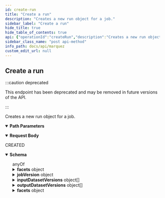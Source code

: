 ```yaml
---
id: create-run
title: "Create a run"
description: "Creates a new run object for a job."
sidebar_label: "Create a run"
hide_title: true
hide_table_of_contents: true
api: {"operationId":"createRun","description":"Creates a new run object for a job.","deprecated":true,"tags":["Jobs"],"requestBody":{"content":{"application/json":{"schema":{"type":"object","properties":{"id":{"description":"An _optional_ user-provided unique ID of the run. A run ID **must** be an [UUID](https://tools.ietf.org/html/rfc4122). If an ID for the run is not provided, a random UUID will be generated for the given run.","type":"string","format":"uuid"},"nominalStartTime":{"description":"An [ISO-8601](https://en.wikipedia.org/wiki/ISO_8601) timestamp representing the nominal start time of the run.","type":"string","format":"date-time"},"nominalEndTime":{"description":"An [ISO-8601](https://en.wikipedia.org/wiki/ISO_8601) timestamp representing the nominal end time of the run.","type":"string","format":"date-time"},"args":{"description":"The arguments of the run.","type":"object"}},"example":{"args":{"email":"me@example.com","emailOnFailure":false,"emailOnRetry":true,"retries":1}},"title":"CreatedRun"}}}},"responses":{"201":{"description":"CREATED","content":{"application/json":{"schema":{"type":"object","anyOf":[{"type":"object","example":{"id":"870492da-ecfb-4be0-91b9-9a89ddd3db90","createdAt":"2019-05-09T19:49:24.201361Z","updatedAt":"2019-05-09T19:49:24.201361Z","nominalStartTime":null,"nominalEndTime":null,"state":"RUNNING","startedAt":"2019-05-09T15:17:32.690346","endedAt":null,"durationMs":null,"args":{"email":"me@example.com","emailOnFailure":"false","emailOnRetry":"true","retries":"1"},"facets":{}},"title":"IncompleteRun"},{"type":"object"}],"example":{"id":"870492da-ecfb-4be0-91b9-9a89ddd3db90","createdAt":"2019-05-09T19:49:24.201361Z","updatedAt":"2019-05-09T19:49:24.201361Z","nominalStartTime":null,"nominalEndTime":null,"state":"COMPLETED","startedAt":"2019-05-09T15:17:32.690346","endedAt":"2019-05-09T20:05:46.815920Z","durationMs":4250894125,"args":{"email":"me@example.com","emailOnFailure":"false","emailOnRetry":"true","retries":"1"},"context":{"SQL":"SELECT * FROM mytable;"},"facets":{}},"title":"Run"}}}}},"parameters":[{"name":"namespace","in":"path","description":"The name of the namespace.","required":true,"schema":{"type":"string","maxLength":1024,"example":"my-namespace"}},{"name":"job","in":"path","description":"The name of the job.","required":true,"schema":{"type":"string","maxLength":1024,"example":"my-job"}}],"method":"post","path":"/namespaces/{namespace}/jobs/{job}/runs","servers":[{"url":"http://localhost:5000/api/v1","description":"Local API server"}],"jsonRequestBodyExample":{"args":{"email":"me@example.com","emailOnFailure":false,"emailOnRetry":true,"retries":1}},"info":{"title":"Marquez","version":"0.41.0-SNAPSHOT","description":"Marquez is an open source **metadata service** for the **collection**, **aggregation**, and **visualization** of a data ecosystem's metadata.","license":{"name":"Apache 2.0","url":"http://www.apache.org/licenses/LICENSE-2.0.html"}},"postman":{"name":"Create a run","description":{"content":"Creates a new run object for a job.","type":"text/plain"},"url":{"path":["namespaces",":namespace","jobs",":job","runs"],"host":["{{baseUrl}}"],"query":[],"variable":[{"disabled":false,"description":{"content":"(Required) The name of the namespace.","type":"text/plain"},"type":"any","value":"","key":"namespace"},{"disabled":false,"description":{"content":"(Required) The name of the job.","type":"text/plain"},"type":"any","value":"","key":"job"}]},"header":[{"key":"Content-Type","value":"application/json"},{"key":"Accept","value":"application/json"}],"method":"POST","body":{"mode":"raw","raw":"\"\"","options":{"raw":{"language":"json"}}}}}
sidebar_class_name: "post api-method"
info_path: docs/api/marquez
custom_edit_url: null
---
```



## Create a run

:::caution deprecated

This endpoint has been deprecated and may be removed in future versions of the API.

:::

Creates a new run object for a job.

<details style={{"marginBottom":"1rem"}} data-collapsed={false} open={true}><summary style={{}}><strong>Path Parameters</strong></summary><div><ul><ParamsItem className={"paramsItem"} param={{"name":"namespace","in":"path","description":"The name of the namespace.","required":true,"schema":{"type":"string","maxLength":1024,"example":"my-namespace"}}}></ParamsItem><ParamsItem className={"paramsItem"} param={{"name":"job","in":"path","description":"The name of the job.","required":true,"schema":{"type":"string","maxLength":1024,"example":"my-job"}}}></ParamsItem></ul></div></details><MimeTabs><TabItem label={"application/json"} value={"application/json-schema"}><details style={{}} data-collapsed={false} open={true}><summary style={{"textAlign":"left"}}><strong>Request Body</strong></summary><div style={{"textAlign":"left","marginLeft":"1rem"}}></div><ul style={{"marginLeft":"1rem"}}><SchemaItem collapsible={false} name={"id"} required={false} schemaName={"uuid"} qualifierMessage={undefined} schema={{"description":"An _optional_ user-provided unique ID of the run. A run ID **must** be an [UUID](https://tools.ietf.org/html/rfc4122). If an ID for the run is not provided, a random UUID will be generated for the given run.","type":"string","format":"uuid"}}></SchemaItem><SchemaItem collapsible={false} name={"nominalStartTime"} required={false} schemaName={"date-time"} qualifierMessage={undefined} schema={{"description":"An [ISO-8601](https://en.wikipedia.org/wiki/ISO_8601) timestamp representing the nominal start time of the run.","type":"string","format":"date-time"}}></SchemaItem><SchemaItem collapsible={false} name={"nominalEndTime"} required={false} schemaName={"date-time"} qualifierMessage={undefined} schema={{"description":"An [ISO-8601](https://en.wikipedia.org/wiki/ISO_8601) timestamp representing the nominal end time of the run.","type":"string","format":"date-time"}}></SchemaItem><SchemaItem collapsible={false} name={"args"} required={false} schemaName={"object"} qualifierMessage={undefined} schema={{"description":"The arguments of the run.","type":"object"}}></SchemaItem></ul></details></TabItem></MimeTabs><div><ApiTabs><TabItem label={"201"} value={"201"}><div>

CREATED

</div><div><MimeTabs schemaType={"response"}><TabItem label={"application/json"} value={"application/json"}><SchemaTabs><TabItem label={"Schema"} value={"Schema"}><details style={{}} data-collapsed={false} open={true}><summary style={{"textAlign":"left"}}><strong>Schema</strong></summary><div style={{"textAlign":"left","marginLeft":"1rem"}}></div><ul style={{"marginLeft":"1rem"}}><div><span className={"badge badge--info"}>anyOf</span><SchemaTabs><TabItem label={"IncompleteRun"} value={"0-item-properties"}><SchemaItem collapsible={false} name={"id"} required={false} schemaName={"uuid"} qualifierMessage={undefined} schema={{"description":"The ID of the run.","type":"string","format":"uuid"}}></SchemaItem><SchemaItem collapsible={false} name={"createdAt"} required={false} schemaName={"date-time"} qualifierMessage={undefined} schema={{"description":"An [ISO-8601](https://en.wikipedia.org/wiki/ISO_8601) timestamp representing the date/time the run was created.","type":"string","format":"date-time"}}></SchemaItem><SchemaItem collapsible={false} name={"updatedAt"} required={false} schemaName={"date-time"} qualifierMessage={undefined} schema={{"description":"An [ISO-8601](https://en.wikipedia.org/wiki/ISO_8601) timestamp representing the date/time the run was updated.","type":"string","format":"date-time"}}></SchemaItem><SchemaItem collapsible={false} name={"nominalStartTime"} required={false} schemaName={"date-time"} qualifierMessage={undefined} schema={{"description":"An [ISO-8601](https://en.wikipedia.org/wiki/ISO_8601) timestamp representing the nominal start time of the run.","type":"string","format":"date-time"}}></SchemaItem><SchemaItem collapsible={false} name={"nominalEndTime"} required={false} schemaName={"date-time"} qualifierMessage={undefined} schema={{"description":"An [ISO-8601](https://en.wikipedia.org/wiki/ISO_8601) timestamp representing the nominal end time of the run.","type":"string","format":"date-time"}}></SchemaItem><SchemaItem collapsible={false} name={"state"} required={false} schemaName={"string"} qualifierMessage={"**Possible values:** [`NEW`, `RUNNING`, `COMPLETED`, `FAILED`, `ABORTED`]"} schema={{"description":"The current state of the run.","type":"string","enum":["NEW","RUNNING","COMPLETED","FAILED","ABORTED"]}}></SchemaItem><SchemaItem collapsible={false} name={"startedAt"} required={false} schemaName={"date-time"} qualifierMessage={undefined} schema={{"description":"An [ISO-8601](https://en.wikipedia.org/wiki/ISO_8601) timestamp representing the start time of the run.","type":"string","format":"date-time"}}></SchemaItem><SchemaItem collapsible={false} name={"endedAt"} required={false} schemaName={"date-time"} qualifierMessage={undefined} schema={{"description":"An [ISO-8601](https://en.wikipedia.org/wiki/ISO_8601) timestamp representing the end time of the run.","type":"string","format":"date-time"}}></SchemaItem><SchemaItem collapsible={false} name={"durationMs"} required={false} schemaName={"integer"} qualifierMessage={undefined} schema={{"type":"integer","description":"The total duration of the run. Measured in milliseconds."}}></SchemaItem><SchemaItem collapsible={false} name={"args"} required={false} schemaName={"object"} qualifierMessage={undefined} schema={{"description":"The arguments of the run.","type":"object"}}></SchemaItem><SchemaItem collapsible={true} className={"schemaItem"}><details style={{}}><summary style={{}}><strong>facets</strong><span style={{"opacity":"0.6"}}> object</span></summary><div style={{"marginLeft":"1rem"}}><div style={{"marginTop":".5rem","marginBottom":".5rem"}}>

The facets of the run. For a full list of standard run facets, see [OpenLineage](https://github.com/OpenLineage/OpenLineage/blob/main/spec/OpenLineage.md#standard-facets).

</div><SchemaItem collapsible={false} name={"description"} required={false} schemaName={""} qualifierMessage={undefined} schema={"A custom facet enables the extension of _dataset_, _job_, and _run_ metadata. A custom facet **must** also have a schema, where a version of the schema is identifiable via a URL. A field within the schema **must** not start with an underscore (`_`)."}></SchemaItem><SchemaItem collapsible={false} name={"allOf"} required={false} schemaName={""} qualifierMessage={undefined} schema={[{"description":"All base facet fields are prefixed with an underscore (`_`) to avoid field naming conflicts defined with other facets.","type":"object","properties":{"_producer":{"description":"URI identifying the producer of this metadata. For example this could be a git url with a given tag or sha","type":"string","format":"uri","example":"https://github.com/OpenLineage/OpenLineage/blob/v1-0-0/client"},"_schemaURL":{"description":"The URL to the corresponding version of the schema definition following a $ref URL Reference (see https://swagger.io/docs/specification/using-ref/)","type":"string","format":"uri","example":"https://github.com/OpenLineage/OpenLineage/blob/v1-0-0/spec/OpenLineage.yml#MyCustomJobFacet"}},"required":["_producer","_schemaURL"],"title":"BaseFacet"},{"type":"object","additionalProperties":true}]}></SchemaItem><SchemaItem collapsible={false} name={"title"} required={false} schemaName={""} qualifierMessage={undefined} schema={"CustomFacet"}></SchemaItem></div></details></SchemaItem></TabItem><TabItem label={"MOD2"} value={"1-item-properties"}><SchemaItem collapsible={true} className={"schemaItem"}><details style={{}}><summary style={{}}><strong>jobVersion</strong><span style={{"opacity":"0.6"}}> object</span></summary><div style={{"marginLeft":"1rem"}}><SchemaItem collapsible={false} name={"namespace"} required={false} schemaName={"string"} qualifierMessage={undefined} schema={{"type":"string","description":"The namespace of the job."}}></SchemaItem><SchemaItem collapsible={false} name={"name"} required={false} schemaName={"string"} qualifierMessage={undefined} schema={{"type":"string","description":"The name of the job."}}></SchemaItem><SchemaItem collapsible={false} name={"version"} required={false} schemaName={"uuid"} qualifierMessage={undefined} schema={{"type":"string","format":"uuid","description":"The version of the job."}}></SchemaItem></div></details></SchemaItem><SchemaItem collapsible={true} className={"schemaItem"}><details style={{}}><summary style={{}}><strong>inputDatasetVersions</strong><span style={{"opacity":"0.6"}}> object[]</span></summary><div style={{"marginLeft":"1rem"}}><li><div style={{"fontSize":"var(--ifm-code-font-size)","opacity":"0.6","marginLeft":"-.5rem","paddingBottom":".5rem"}}>Array [</div></li><SchemaItem collapsible={true} className={"schemaItem"}><details style={{}}><summary style={{}}><strong>datasetVersionId</strong><span style={{"opacity":"0.6"}}> object</span><strong style={{"fontSize":"var(--ifm-code-font-size)","color":"var(--openapi-required)"}}> required</strong></summary><div style={{"marginLeft":"1rem"}}><SchemaItem collapsible={false} name={"namespace"} required={true} schemaName={"string"} qualifierMessage={undefined} schema={{"type":"string","description":"The namespace of the dataset."}}></SchemaItem><SchemaItem collapsible={false} name={"name"} required={true} schemaName={"string"} qualifierMessage={undefined} schema={{"type":"string","description":"The name of the dataset."}}></SchemaItem><SchemaItem collapsible={false} name={"version"} required={true} schemaName={"uuid"} qualifierMessage={undefined} schema={{"type":"string","format":"uuid","description":"The version of the dataset."}}></SchemaItem></div></details></SchemaItem><SchemaItem collapsible={true} className={"schemaItem"}><details style={{}}><summary style={{}}><strong>facets</strong><span style={{"opacity":"0.6"}}> object</span><strong style={{"fontSize":"var(--ifm-code-font-size)","color":"var(--openapi-required)"}}> required</strong></summary><div style={{"marginLeft":"1rem"}}><div style={{"marginTop":".5rem","marginBottom":".5rem"}}>

Dataset facets in run context, like `inputFacets`.

</div><SchemaItem name={"property name*"} required={false} schemaName={"string"} qualifierMessage={undefined} schema={{"type":"string"}} collapsible={false} discriminator={false}></SchemaItem></div></details></SchemaItem><li><div style={{"fontSize":"var(--ifm-code-font-size)","opacity":"0.6","marginLeft":"-.5rem"}}>]</div></li></div></details></SchemaItem><SchemaItem collapsible={true} className={"schemaItem"}><details style={{}}><summary style={{}}><strong>outputDatasetVersions</strong><span style={{"opacity":"0.6"}}> object[]</span></summary><div style={{"marginLeft":"1rem"}}><li><div style={{"fontSize":"var(--ifm-code-font-size)","opacity":"0.6","marginLeft":"-.5rem","paddingBottom":".5rem"}}>Array [</div></li><SchemaItem collapsible={true} className={"schemaItem"}><details style={{}}><summary style={{}}><strong>datasetVersionId</strong><span style={{"opacity":"0.6"}}> object</span><strong style={{"fontSize":"var(--ifm-code-font-size)","color":"var(--openapi-required)"}}> required</strong></summary><div style={{"marginLeft":"1rem"}}><SchemaItem collapsible={false} name={"namespace"} required={true} schemaName={"string"} qualifierMessage={undefined} schema={{"type":"string","description":"The namespace of the dataset."}}></SchemaItem><SchemaItem collapsible={false} name={"name"} required={true} schemaName={"string"} qualifierMessage={undefined} schema={{"type":"string","description":"The name of the dataset."}}></SchemaItem><SchemaItem collapsible={false} name={"version"} required={true} schemaName={"uuid"} qualifierMessage={undefined} schema={{"type":"string","format":"uuid","description":"The version of the dataset."}}></SchemaItem></div></details></SchemaItem><SchemaItem collapsible={true} className={"schemaItem"}><details style={{}}><summary style={{}}><strong>facets</strong><span style={{"opacity":"0.6"}}> object</span><strong style={{"fontSize":"var(--ifm-code-font-size)","color":"var(--openapi-required)"}}> required</strong></summary><div style={{"marginLeft":"1rem"}}><div style={{"marginTop":".5rem","marginBottom":".5rem"}}>

Dataset facets in run context, like `outputFacets`.

</div><SchemaItem name={"property name*"} required={false} schemaName={"string"} qualifierMessage={undefined} schema={{"type":"string"}} collapsible={false} discriminator={false}></SchemaItem></div></details></SchemaItem><li><div style={{"fontSize":"var(--ifm-code-font-size)","opacity":"0.6","marginLeft":"-.5rem"}}>]</div></li></div></details></SchemaItem><SchemaItem collapsible={false} name={"context"} required={false} schemaName={"object"} qualifierMessage={undefined} schema={{"description":"A key/value pair that must be of type `string`. A context can be used for getting additional details about the job.","type":"object","deprecated":true}}></SchemaItem><SchemaItem collapsible={true} className={"schemaItem"}><details style={{}}><summary style={{}}><strong>facets</strong><span style={{"opacity":"0.6"}}> object</span></summary><div style={{"marginLeft":"1rem"}}><div style={{"marginTop":".5rem","marginBottom":".5rem"}}>

The facets of the run. For a full list of standard run facets, see [OpenLineage](https://github.com/OpenLineage/OpenLineage/blob/main/spec/OpenLineage.md#standard-facets).

</div><SchemaItem collapsible={false} name={"description"} required={false} schemaName={""} qualifierMessage={undefined} schema={"A custom facet enables the extension of _dataset_, _job_, and _run_ metadata. A custom facet **must** also have a schema, where a version of the schema is identifiable via a URL. A field within the schema **must** not start with an underscore (`_`)."}></SchemaItem><SchemaItem collapsible={false} name={"allOf"} required={false} schemaName={""} qualifierMessage={undefined} schema={[{"description":"All base facet fields are prefixed with an underscore (`_`) to avoid field naming conflicts defined with other facets.","type":"object","properties":{"_producer":{"description":"URI identifying the producer of this metadata. For example this could be a git url with a given tag or sha","type":"string","format":"uri","example":"https://github.com/OpenLineage/OpenLineage/blob/v1-0-0/client"},"_schemaURL":{"description":"The URL to the corresponding version of the schema definition following a $ref URL Reference (see https://swagger.io/docs/specification/using-ref/)","type":"string","format":"uri","example":"https://github.com/OpenLineage/OpenLineage/blob/v1-0-0/spec/OpenLineage.yml#MyCustomJobFacet"}},"required":["_producer","_schemaURL"],"title":"BaseFacet"},{"type":"object","additionalProperties":true}]}></SchemaItem><SchemaItem collapsible={false} name={"title"} required={false} schemaName={""} qualifierMessage={undefined} schema={"CustomFacet"}></SchemaItem></div></details></SchemaItem></TabItem></SchemaTabs></div></ul></details></TabItem><TabItem label={"Example (from schema)"} value={"Example (from schema)"}><ResponseSamples responseExample={"{\n  \"id\": \"870492da-ecfb-4be0-91b9-9a89ddd3db90\",\n  \"createdAt\": \"2019-05-09T19:49:24.201361Z\",\n  \"updatedAt\": \"2019-05-09T19:49:24.201361Z\",\n  \"nominalStartTime\": null,\n  \"nominalEndTime\": null,\n  \"state\": \"COMPLETED\",\n  \"startedAt\": \"2019-05-09T15:17:32.690346\",\n  \"endedAt\": \"2019-05-09T20:05:46.815920Z\",\n  \"durationMs\": 4250894125,\n  \"args\": {\n    \"email\": \"me@example.com\",\n    \"emailOnFailure\": \"false\",\n    \"emailOnRetry\": \"true\",\n    \"retries\": \"1\"\n  },\n  \"context\": {\n    \"SQL\": \"SELECT * FROM mytable;\"\n  },\n  \"facets\": {}\n}"} language={"json"}></ResponseSamples></TabItem></SchemaTabs></TabItem></MimeTabs></div></TabItem></ApiTabs></div>
      